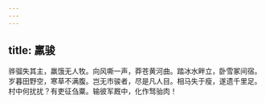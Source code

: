 ```yaml
---
---
---
```

title: 羸骏
---



骅骝失其主，羸饿无人牧。向风嘶一声，莽苍黄河曲。踏冰水畔立，卧雪冢间宿。岁暮田野空，寒草不满腹。岂无市骏者，尽是凡人目。相马失于瘦，遂遗千里足。村中何扰扰？有吏征刍粟。输彼军厩中，化作驽骀肉！